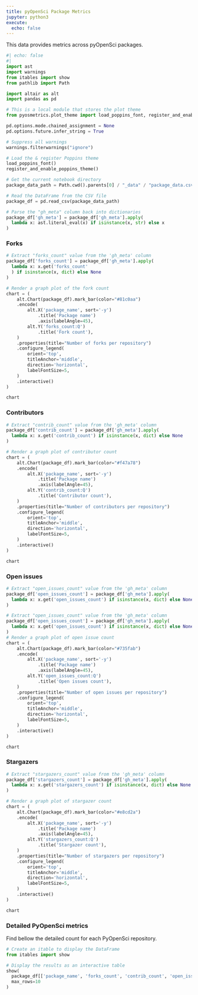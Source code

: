 ```yaml
---
title: pyOpenSci Package Metrics
jupyter: python3
execute:
  echo: false
---
```


This data provides metrics across pyOpenSci packages. 

```python
#| echo: false
#|
import ast
import warnings
from itables import show
from pathlib import Path

import altair as alt
import pandas as pd

# This is a local module that stores the plot theme
from pyosmetrics.plot_theme import load_poppins_font, register_and_enable_poppins_theme

pd.options.mode.chained_assignment = None
pd.options.future.infer_string = True

# Suppress all warnings
warnings.filterwarnings("ignore")

# Load the & register Poppins theme
load_poppins_font()
register_and_enable_poppins_theme()
```

```python
# Get the current notebook directory
package_data_path = Path.cwd().parents[0] / "_data" / "package_data.csv" 

# Read the DataFrame from the CSV file
package_df = pd.read_csv(package_data_path)

# Parse the "gh_meta" column back into dictionaries
package_df['gh_meta'] = package_df['gh_meta'].apply(
  lambda x: ast.literal_eval(x) if isinstance(x, str) else x
)
```

### Forks

```python
# Extract "forks_count" value from the 'gh_meta' column
package_df['forks_count'] = package_df['gh_meta'].apply(
  lambda x: x.get('forks_count'
  ) if isinstance(x, dict) else None
)
```

```python
# Render a graph plot of the fork count
chart = (
    alt.Chart(package_df).mark_bar(color="#81c0aa")
    .encode(
        alt.X('package_name', sort='-y')
            .title('Package name')
            .axis(labelAngle=45),
        alt.Y('forks_count:Q')
            .title('Fork count'),
    )
    .properties(title="Number of forks per repository")
    .configure_legend(
        orient='top',
        titleAnchor='middle',
        direction='horizontal',
        labelFontSize=5,
    )
    .interactive()
)

chart
```

### Contributors

```python
# Extract "contrib_count" value from the 'gh_meta' column
package_df['contrib_count'] = package_df['gh_meta'].apply(
  lambda x: x.get('contrib_count') if isinstance(x, dict) else None
)
```

```python
# Render a graph plot of contributor count
chart = (
    alt.Chart(package_df).mark_bar(color="#f47a78")
    .encode(
        alt.X('package_name', sort='-y')
            .title('Package name')
            .axis(labelAngle=45),
        alt.Y('contrib_count:Q')
            .title('Contributor count'),
    )
    .properties(title="Number of contributors per repository")
    .configure_legend(
        orient='top',
        titleAnchor='middle',
        direction='horizontal',
        labelFontSize=5,
    )
    .interactive()
)

chart
```

### Open issues

```python
# Extract "open_issues_count" value from the 'gh_meta' column
package_df['open_issues_count'] = package_df['gh_meta'].apply(
  lambda x: x.get('open_issues_count') if isinstance(x, dict) else None
)
```

```python
# Extract "open_issues_count" value from the 'gh_meta' column
package_df['open_issues_count'] = package_df['gh_meta'].apply(
  lambda x: x.get('open_issues_count') if isinstance(x, dict) else None
)
# Render a graph plot of open issue count
chart = (
    alt.Chart(package_df).mark_bar(color="#735fab")
    .encode(
        alt.X('package_name', sort='-y')
            .title('Package name')
            .axis(labelAngle=45),
        alt.Y('open_issues_count:Q')
            .title('Open issues count'),
    )
    .properties(title="Number of open issues per repository")
    .configure_legend(
        orient='top',
        titleAnchor='middle',
        direction='horizontal',
        labelFontSize=5,
    )
    .interactive()
)

chart
```

### Stargazers

```python
# Extract "stargazers_count" value from the 'gh_meta' column
package_df['stargazers_count'] = package_df['gh_meta'].apply(
  lambda x: x.get('stargazers_count') if isinstance(x, dict) else None
)
```

```python
# Render a graph plot of stargazer count
chart = (
    alt.Chart(package_df).mark_bar(color="#e8cd2a")
    .encode(
        alt.X('package_name', sort='-y')
            .title('Package name')
            .axis(labelAngle=45),
        alt.Y('stargazers_count:Q')
            .title('Stargazer count'),
    )
    .properties(title="Number of stargazers per repository")
    .configure_legend(
        orient='top',
        titleAnchor='middle',
        direction='horizontal',
        labelFontSize=5,
    )
    .interactive()
)

chart
```


### Detailed PyOpenSci metrics

Find bellow the detailed count for each PyOpenSci repository.

```python
# Create an itable to display the DataFrame
from itables import show

# Display the results as an interactive table
show(
  package_df[['package_name', 'forks_count', 'contrib_count', 'open_issues_count', 'stargazers_count']],
  max_rows=10
)
```
